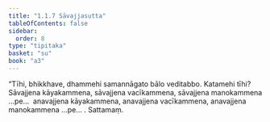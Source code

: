 ```yaml
---
title: "1.1.7 Sāvajjasutta"
tableOfContents: false
sidebar:
  order: 8
type: "tipitaka"
basket: "su"
book: "a3"
---
```



<DynamicBreadcrumb />

<Division number="7" book="a3" bookNo="15" page="102">

<Paragraph number="23" book="a3">
“Tīhi, bhikkhave, dhammehi samannāgato bālo veditabbo. Katamehi tīhi? Sāvajjena kāyakammena, sāvajjena vacīkammena, sāvajjena manokammena …pe…  anavajjena kāyakammena, anavajjena vacīkammena, anavajjena manokammena …pe… .

</Paragraph>
</Division>

<Paragraph number="24" type="center" book="a3">
Sattamaṃ.
</Paragraph>